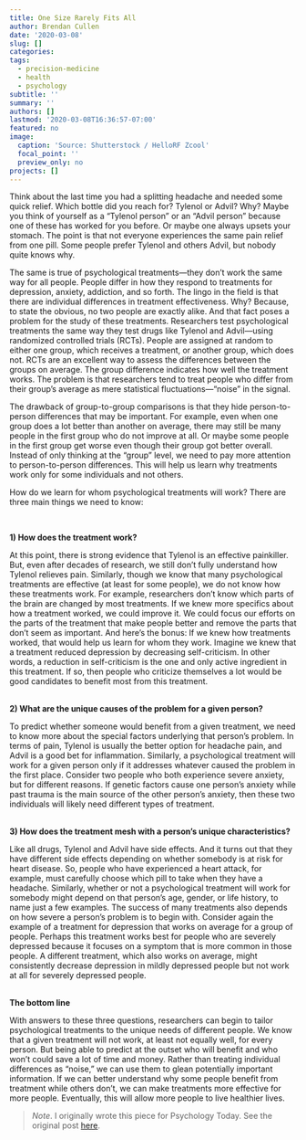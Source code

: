 ```yaml
---
title: One Size Rarely Fits All
author: Brendan Cullen
date: '2020-03-08'
slug: []
categories:
tags:
  - precision-medicine
  - health
  - psychology
subtitle: ''
summary: ''
authors: []
lastmod: '2020-03-08T16:36:57-07:00'
featured: no
image:
  caption: 'Source: Shutterstock / HelloRF Zcool'
  focal_point: ''
  preview_only: no
projects: []
---
```


Think about the last time you had a splitting headache and needed some quick relief. Which bottle did you reach for? Tylenol or Advil? Why? Maybe you think of yourself as a “Tylenol person” or an “Advil person” because one of these has worked for you before. Or maybe one always upsets your stomach. The point is that not everyone experiences the same pain relief from one pill. Some people prefer Tylenol and others Advil, but nobody quite knows why.

The same is true of psychological treatments—they don’t work the same way for all people. People differ in how they respond to treatments for depression, anxiety, addiction, and so forth. The lingo in the field is that there are individual differences in treatment effectiveness. Why? Because, to state the obvious, no two people are exactly alike. And that fact poses a problem for the study of these treatments. Researchers test psychological treatments the same way they test drugs like Tylenol and Advil—using randomized controlled trials (RCTs). People are assigned at random to either one group, which receives a treatment, or another group, which does not. RCTs are an excellent way to assess the differences between the groups on average. The group difference indicates how well the treatment works. The problem is that researchers tend to treat people who differ from their group’s average as mere statistical fluctuations—“noise” in the signal.

The drawback of group-to-group comparisons is that they hide person-to-person differences that may be important. For example, even when one group does a lot better than another on average, there may still be many people in the first group who do not improve at all. Or maybe some people in the first group get worse even though their group got better overall. Instead of only thinking at the “group” level, we need to pay more attention to person-to-person differences. This will help us learn why treatments work only for some individuals and not others.

How do we learn for whom psychological treatments will work? There are three main things we need to know:

<br>

**1) How does the treatment work?**

At this point, there is strong evidence that Tylenol is an effective painkiller. But, even after decades of research, we still don’t fully understand how Tylenol relieves pain. Similarly, though we know that many psychological treatments are effective (at least for some people), we do not know how these treatments work. For example, researchers don’t know which parts of the brain are changed by most treatments. If we knew more specifics about how a treatment worked, we could improve it. We could focus our efforts on the parts of the treatment that make people better and remove the parts that don’t seem as important. And here’s the bonus: If we knew how treatments worked, that would help us learn for whom they work. Imagine we knew that a treatment reduced depression by decreasing self-criticism. In other words, a reduction in self-criticism is the one and only active ingredient in this treatment. If so, then people who criticize themselves a lot would be good candidates to benefit most from this treatment.

<br>
**2) What are the unique causes of the problem for a given person?**

To predict whether someone would benefit from a given treatment, we need to know more about the special factors underlying that person’s problem. In terms of pain, Tylenol is usually the better option for headache pain, and Advil is a good bet for inflammation. Similarly, a psychological treatment will work for a given person only if it addresses whatever caused the problem in the first place. Consider two people who both experience severe anxiety, but for different reasons. If genetic factors cause one person’s anxiety while past trauma is the main source of the other person’s anxiety, then these two individuals will likely need different types of treatment.

<br>
**3) How does the treatment mesh with a person’s unique characteristics?**

Like all drugs, Tylenol and Advil have side effects. And it turns out that they have different side effects depending on whether somebody is at risk for heart disease. So, people who have experienced a heart attack, for example, must carefully choose which pill to take when they have a headache. Similarly, whether or not a psychological treatment will work for somebody might depend on that person’s age, gender, or life history, to name just a few examples. The success of many treatments also depends on how severe a person’s problem is to begin with. Consider again the example of a treatment for depression that works on average for a group of people. Perhaps this treatment works best for people who are severely depressed because it focuses on a symptom that is more common in those people. A different treatment, which also works on average, might consistently decrease depression in mildly depressed people but not work at all for severely depressed people.

<br>
**The bottom line**

With answers to these three questions, researchers can begin to tailor psychological treatments to the unique needs of different people. We know that a given treatment will not work, at least not equally well, for every person. But being able to predict at the outset who will benefit and who won’t could save a lot of time and money. Rather than treating individual differences as “noise,” we can use them to glean potentially important information. If we can better understand why some people benefit from treatment while others don’t, we can make treatments more effective for more people. Eventually, this will allow more people to live healthier lives.

>*Note*. I originally wrote this piece for Psychology Today. See the original post [here](https://www.psychologytoday.com/us/blog/the-motivated-brain/201712/one-size-rarely-fits-all){target="_blank"}.
